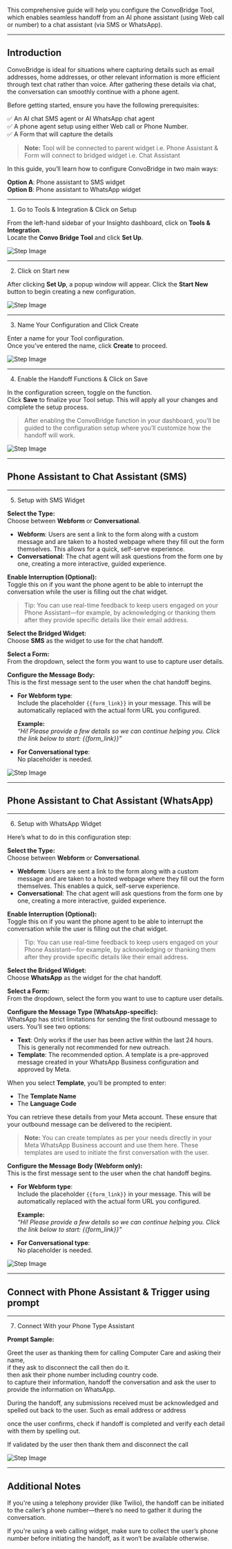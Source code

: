 This comprehensive guide will help you configure the ConvoBridge Tool, which enables seamless handoff from an AI phone assistant (using Web call or number) to a chat assistant (via SMS or WhatsApp).

---

## Introduction 

ConvoBridge is ideal for situations where capturing details such as email addresses, home addresses, or other relevant information is more efficient through text chat rather than voice. After gathering these details via chat, the conversation can smoothly continue with a phone agent.

Before getting started, ensure you have the following prerequisites:

✅ An AI chat SMS agent or AI WhatsApp chat agent  
✅ A phone agent setup using either Web call or Phone Number.  
✅ A Form that will capture the details  

> **Note:** Tool will be connected to parent widget i.e. Phone Assistant & Form will connect to bridged widget i.e. Chat Assistant

In this guide, you’ll learn how to configure ConvoBridge in two main ways:

**Option A**: Phone assistant to SMS widget  
**Option B**: Phone assistant to WhatsApp widget

---

1. Go to Tools & Integration & Click on Setup

From the left-hand sidebar of your Insighto dashboard, click on **Tools & Integration**.  
Locate the **Convo Bridge Tool** and click **Set Up**.

![Step Image](images/convo/1.webp)

---

2. Click on Start new

After clicking **Set Up**, a popup window will appear. Click the **Start New** button to begin creating a new configuration.

![Step Image](images/convo/2.webp)

---

3. Name Your Configuration and Click Create

Enter a name for your Tool configuration.  
Once you’ve entered the name, click **Create** to proceed.

![Step Image](images/convo/3.webp)

---

4. Enable the Handoff Functions & Click on Save

In the configuration screen, toggle on the function.  
Click **Save** to finalize your Tool setup. This will apply all your changes and complete the setup process.

> After enabling the ConvoBridge function in your dashboard, you’ll be guided to the configuration setup where you’ll customize how the handoff will work.

![Step Image](images/convo/4.webp)

---

## Phone Assistant to Chat Assistant (SMS) 

---

5. Setup with SMS Widget

**Select the Type:**  
Choose between **Webform** or **Conversational**.

- **Webform**: Users are sent a link to the form along with a custom message and are taken to a hosted webpage where they fill out the form themselves. This allows for a quick, self-serve experience.  
- **Conversational**: The chat agent will ask questions from the form one by one, creating a more interactive, guided experience.

**Enable Interruption (Optional):**  
Toggle this on if you want the phone agent to be able to interrupt the conversation while the user is filling out the chat widget.  
> Tip: You can use real-time feedback to keep users engaged on your Phone Assistant—for example, by acknowledging or thanking them after they provide specific details like their email address.

**Select the Bridged Widget:**  
Choose **SMS** as the widget to use for the chat handoff.

**Select a Form:**  
From the dropdown, select the form you want to use to capture user details.

**Configure the Message Body:**  
This is the first message sent to the user when the chat handoff begins.

- **For Webform type**:  
  Include the placeholder `{{form_link}}` in your message. This will be automatically replaced with the actual form URL you configured.

  **Example:**  
  _“Hi! Please provide a few details so we can continue helping you. Click the link below to start: {{form_link}}”_

- **For Conversational type**:  
  No placeholder is needed.

![Step Image](images/convo/5.webp)

---

## Phone Assistant to Chat Assistant (WhatsApp) 

---

6. Setup with WhatsApp Widget

Here’s what to do in this configuration step:

**Select the Type:**  
Choose between **Webform** or **Conversational**.

- **Webform**: Users are sent a link to the form along with a custom message and are taken to a hosted webpage where they fill out the form themselves. This enables a quick, self-serve experience.  
- **Conversational**: The chat agent will ask questions from the form one by one, creating a more interactive, guided experience.

**Enable Interruption (Optional):**  
Toggle this on if you want the phone agent to be able to interrupt the conversation while the user is filling out the chat widget.  
> Tip: You can use real-time feedback to keep users engaged on your Phone Assistant—for example, by acknowledging or thanking them after they provide specific details like their email address.

**Select the Bridged Widget:**  
Choose **WhatsApp** as the widget for the chat handoff.

**Select a Form:**  
From the dropdown, select the form you want to use to capture user details.

**Configure the Message Type (WhatsApp-specific):**  
WhatsApp has strict limitations for sending the first outbound message to users. You’ll see two options:

- **Text**: Only works if the user has been active within the last 24 hours. This is generally not recommended for new outreach.  
- **Template**: The recommended option. A template is a pre-approved message created in your WhatsApp Business configuration and approved by Meta.

When you select **Template**, you’ll be prompted to enter:

- The **Template Name**
- The **Language Code**

You can retrieve these details from your Meta account. These ensure that your outbound message can be delivered to the recipient.

> **Note:** You can create templates as per your needs directly in your Meta WhatsApp Business account and use them here. These templates are used to initiate the first conversation with the user.

**Configure the Message Body (Webform only):**  
This is the first message sent to the user when the chat handoff begins.

- **For Webform type**:  
  Include the placeholder `{{form_link}}` in your message. This will be automatically replaced with the actual form URL you configured.

  **Example:**  
  _“Hi! Please provide a few details so we can continue helping you. Click the link below to start: {{form_link}}”_

- **For Conversational type**:  
  No placeholder is needed.

![Step Image](images/convo/6.webp)

---

## Connect with Phone Assistant & Trigger using prompt 
---

7. Connect With your Phone Type Assistant

**Prompt Sample:**

Greet the user as thanking them for calling Computer Care and asking their name,  
if they ask to disconnect the call then do it.  
then ask their phone number including country code.  
to capture their information, handoff the conversation and ask the user to provide the information on WhatsApp.  

During the handoff, any submissions received must be acknowledged and spelled out back to the user. Such as email address or address  

once the user confirms, check if handoff is completed and verify each detail with them by spelling out.  

If validated by the user then thank them and disconnect the call

![Step Image](images/convo/7.webp)

---

## Additional Notes  

If you're using a telephony provider (like Twilio), the handoff can be initiated to the caller’s phone number—there’s no need to gather it during the conversation.

If you're using a web calling widget, make sure to collect the user’s phone number before initiating the handoff, as it won’t be available otherwise.
